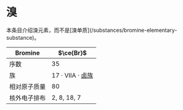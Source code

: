 
# 溴

<Callout type="warning">
  本条目介绍溴元素，而不是[溴单质](/substances/bromine-elementary-substance)。
</Callout>

| Bromine      | $\ce{Br}$       |
| ------------ | ---------------- |
| 序数         | 35               |
| 族           | 17 · VIIA · [卤族](/substances/halogen) |
| 相对原子质量 | 80               |
| 核外电子排布 | 2, 8, 18, 7      |
